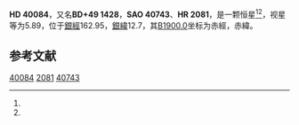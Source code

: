 {{Starbox begin
| name = HD 40084
}}
{{Starbox observe
| epoch = [[J2000.0|J2000.0]]
| constell = {{星座名待查}}<ref name=SIMBAD>{{cite web
 | url=http://simbad.u-strasbg.fr/simbad/sim-id?Ident=HR+2081
 | title =Pulsating variable Star
 | publisher=Centre de Données astronomiques de Strasbourg
 | work=SIMBAD
 | accessdate=2012-07-13}}</ref><ref name=DATA>{{cite web
 | url=http://vizier.u-strasbg.fr/viz-bin/VizieR-5?-out.add=.&-source=5050&-corr=PK=HR&-out.max=9999&HR=2081
 | title=VizieR Detailed Page
 | accessdate=2012-07-13
 | archive-date=2016-03-05
 | archive-url=https://web.archive.org/web/20160305035306/http://vizier.u-strasbg.fr/viz-bin/VizieR-5?-out.add=.&-source=5050&-corr=PK=HR&-out.max=9999&HR=2081
 | dead-url=no
 }}</ref>
| 星官 = 
| ra = {{RA|5|59|21.8}}<ref name=SIMBAD /><ref name=DATA />
| dec = {{DEC|+49|55|28}}<ref name=SIMBAD /><ref name=DATA />
| appmag_v = 5.89<ref name=SIMBAD /><ref name=DATA />
}}
{{Starbox character
| class = G5III<ref name=SIMBAD /><ref name=DATA />
| b-v = 1.23<ref name=SIMBAD /><ref name=DATA />
| u-b = <ref name=SIMBAD /><ref name=DATA />
| r-i = <ref name=SIMBAD /><ref name=DATA />
| variable = 
}}
{{Starbox astrometry
| radial_v = 
| prop_mo_ra = -4
| parallax = 
| p_error = 
}}
{{Starbox catalog
| names =BD+49 1428，[[SAO星表|SAO]] 40743，[[HD星表|HD]] 40084，[[HR星表|HR]] 2081}}
{{Starbox reference |Simbad=HR+2081}}
{{Starbox end}}

'''HD 40084'''，又名'''BD+49 1428'''，'''SAO 40743'''、'''HR 2081'''，是一颗恒星<ref name=SIMBAD /><ref name=DATA />，视星等为5.89，位于[[銀道座標系|銀經]]162.95，[[銀道座標系|銀緯]]12.7，其[[B1900.0|B1900.0]]坐标为赤經{{RA|5|51|35.7}}，赤緯{{DEC|+49|12.7|49}}。

== 参考文献 ==
{{reflist}}

{{star-stub}}

[[Category:HD和HDE天體|40084]]
[[Category:HR天體|2081]]
[[Category:SAO天體|40743]]